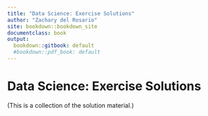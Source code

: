 ```yaml
---
title: "Data Science: Exercise Solutions"
author: "Zachary del Rosario"
site: bookdown::bookdown_site
documentclass: book
output:
  bookdown::gitbook: default
  #bookdown::pdf_book: default
---
```


# Data Science: Exercise Solutions

(This is a collection of the solution material.)
